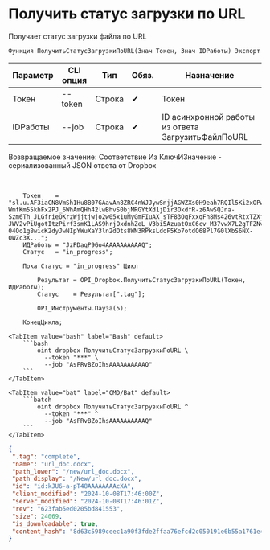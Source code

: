 ﻿---
sidebar_position: 6
description: Получить статус загрузки по URL и другие функции для работы с Dropbox в Открытом пакете интеграций - бесплатной open-source библиотеке интеграций для 1С:Предприятие 8, OneScript и CLI
keywords: [1C, 1С, 1С:Предприятие, 1С:Предприятие 8.3, API, Интеграция, Сервисы, Обмен, OneScript, CLI, Dropbox]
---


# Получить статус загрузки по URL
 Получает статус загрузки файла по URL



`Функция ПолучитьСтатусЗагрузкиПоURL(Знач Токен, Знач IDРаботы) Экспорт`

  | Параметр | CLI опция | Тип | Обяз. | Назначение |
  |-|-|-|-|-|
  | Токен | --token | Строка | &#x2714; | Токен |
  | IDРаботы | --job | Строка | &#x2714; | ID асинхронной работы из ответа ЗагрузитьФайлПоURL |

  
  Возвращаемое значение:   Соответствие Из КлючИЗначение - сериализованный JSON ответа от Dropbox

<br/>




```bsl title="Пример использования для 1С:Предприятие/OneScript"
    Токен    = "sl.u.AF3iaCN8VmSh1Hu8B07GAavAn8ZRC4nWJJywSnjjAGWZXs0H9eah7RQIl5Ki2xOPwulonZFhyH2WPMfEy3ROwxH3klQOwcWU21kX5g6FrJ4WEf8N0IxKlYtKYqSkfhsgFo9mKQN1guGyyXSpp_igF08H78gSeKYq2WEqgxUyKgocr1ix-WmfKm55khFx2PJ_6WhAmQHh42lwBhvS0bjMRGYtXd1jDir3OkdfR-z6AwSQJna-Szm6Th_JLGfrieOKrzWjjtjwjo2w05x1uMyGmFIuAX_sTF83OqFxxqFh8Ms426vtRtxTZXjg4nXuG2fG1WUTxkm7YwAqv69GY1vclSX33uBznmbspsao6H4DLALaBWWeThcJQm1abglYj_v6yC5WBBU4cc_ZldaK8gGkq2iu6bjze_T-JWV2vPiUgotItzPirf3smK1LAS9hrjOxdnhZeL_V3bi5AzuatOxC6cv_M37vwX7L2gTFZNv1IpJaBcMz3YRA9AW9y7tJ6nBuCMmTXn2kDkRbmqbyJnjoYbpyhJF5NhGPZqOf5VTqbgFo09ydhRJ7HHsORVDTpNqmt6OIg613uzvdr5CMnWFhRra7iikzriTWJN96WiSD_m73iiy91WkpvQpKQE9K1O5fMZYFoPZoOOMtxNfB3cjc-04Oo1g8wicK2dyJwNIpYWuXaY3ln2dOts8WN3RPksLdoF5Ko7otdO68Pl7G0lXbS6NX-OWZc3X...";
    ИДРаботы = "JzPDaqP9Go4AAAAAAAAAAQ";
    Статус   = "in_progress";

    Пока Статус = "in_progress" Цикл

        Результат = OPI_Dropbox.ПолучитьСтатусЗагрузкиПоURL(Токен, ИДРаботы);
        Статус    = Результат[".tag"];

        OPI_Инструменты.Пауза(5);

    КонецЦикла;
```
    

 <Tabs>
  
    <TabItem value="bash" label="Bash" default>
        ```bash
            oint dropbox ПолучитьСтатусЗагрузкиПоURL \
              --token "***" \
              --job "AsFRvBZoIhsAAAAAAAAAAQ"
        ```
    </TabItem>
  
    <TabItem value="bat" label="CMD/Bat" default>
        ```batch
            oint dropbox ПолучитьСтатусЗагрузкиПоURL ^
              --token "***" ^
              --job "AsFRvBZoIhsAAAAAAAAAAQ"
        ```
    </TabItem>
</Tabs>


```json title="Результат"
{
 ".tag": "complete",
 "name": "url_doc.docx",
 "path_lower": "/new/url_doc.docx",
 "path_display": "/New/url_doc.docx",
 "id": "id:kJU6-a-pT48AAAAAAAAcXA",
 "client_modified": "2024-10-08T17:46:00Z",
 "server_modified": "2024-10-08T17:46:01Z",
 "rev": "623fab5ed0205bd841553",
 "size": 24069,
 "is_downloadable": true,
 "content_hash": "8d63c5989ceec1a90f3fde2ffaa76efcd2c050191e6b55a1761e4e352590bd8c"
}
```
